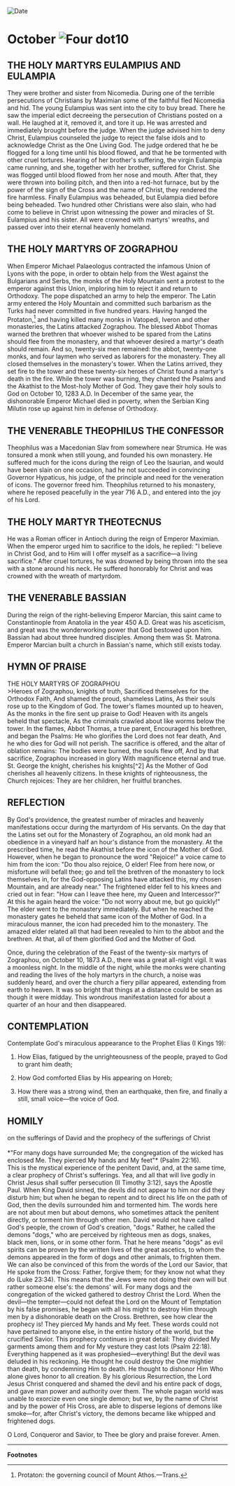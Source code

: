 
<RunningHead />
<Image src="/title-imprint.png" height={68} width={50} alt="Date" className="title-imprint"/>

# <div id="date">October <Image className="four-dot" src="/four-dot.png" height={15} width={15} alt="Four dot" />10</div>

## THE HOLY MARTYRS EULAMPIUS AND EULAMPIA

They were brother and sister from Nicomedia. During one of the terrible persecutions of Christians by Maximian some of the faithful fled Nicomedia and hid. The young Eulampius was sent into the city to buy bread. There he saw the imperial edict decreeing the persecution of Christians posted on a wall. He laughed at it, removed it, and tore it up. He was arrested and immediately brought before the judge. When the judge advised him to deny Christ, Eulampius counseled the judge to reject the false idols and to acknowledge Christ as the One Living God. The judge ordered that he be flogged for a long time until his blood flowed, and that he be tormented with other cruel tortures. Hearing of her brother's suffering, the virgin Eulampia came running, and she, together with her brother, suffered for Christ. She was flogged until blood flowed from her nose and mouth. After that, they were thrown into boiling pitch, and then into a red-hot furnace, but by the power of the sign of the Cross and the name of Christ, they rendered the fire harmless. Finally Eulampius was beheaded, but Eulampia died before being beheaded. Two hundred other Christians were also slain, who had come to believe in Christ upon witnessing the power and miracles of St. Eulampius and his sister. All were crowned with martyrs' wreaths, and passed over into their eternal heavenly homeland.

## THE HOLY MARTYRS OF ZOGRAPHOU

When Emperor Michael Palaeologus contracted the infamous Union of Lyons with the pope, in order to obtain help from the West against the Bulgarians and Serbs, the monks of the Holy Mountain sent a protest to the emperor against this Union, imploring him to reject it and return to Orthodoxy. The pope dispatched an army to help the emperor. The Latin army entered the Holy Mountain and committed such barbarism as the Turks had never committed in five hundred years. Having hanged the Protaton,[^1] and having killed many monks in Vatopedi, Iveron and other monasteries, the Latins attacked Zographou. The blessed Abbot Thomas warned the brethren that whoever wished to be spared from the Latins should flee from the monastery, and that whoever desired a martyr's death should remain. And so, twenty-six men remained: the abbot, twenty-one monks, and four laymen who served as laborers for the monastery. They all closed themselves in the monastery's tower. When the Latins arrived, they set fire to the tower and these twenty-six heroes of Christ found a martyr's death in the fire. While the tower was burning, they chanted the Psalms and the Akathist to the Most-holy Mother of God. They gave their holy souls to God on October 10, 1283 A.D. In December of the same year, the dishonorable Emperor Michael died in poverty, when the Serbian King Milutin rose up against him in defense of Orthodoxy.

## THE VENERABLE THEOPHILUS THE CONFESSOR

Theophilus was a Macedonian Slav from somewhere near Strumica. He was tonsured a monk when still young, and founded his own monastery. He suffered much for the icons during the reign of Leo the Isaurian, and would have been slain on one occasion, had he not succeeded in convincing Governor Hypaticus, his judge, of the principle and need for the veneration of icons. The governor freed him. Theophilus returned to his monastery, where he reposed peacefully in the year 716 A.D., and entered into the joy of his Lord.

## THE HOLY MARTYR THEOTECNUS

He was a Roman officer in Antioch during the reign of Emperor Maximian. When the emperor urged him to sacrifice to the idols, he replied: "I believe in Christ God, and to Him will I offer myself as a sacrifice—a living sacrifice." After cruel tortures, he was drowned by being thrown into the sea with a stone around his neck. He suffered honorably for Christ and was crowned with the wreath of martyrdom.

## THE VENERABLE BASSIAN

During the reign of the right-believing Emperor Marcian, this saint came to Constantinople from Anatolia in the year 450 A.D. Great was his asceticism, and great was the wonderworking power that God bestowed upon him. Bassian had about three hundred disciples. Among them was St. Matrona. Emperor Marcian built a church in Bassian's name, which still exists today.


## HYMN OF PRAISE
<div style={{textAlign:'center', color:'crimson', fontWeight:'bold'}}>
THE HOLY MARTYRS OF ZOGRAPHOU
</div>
>Heroes of Zographou, knights of truth,  
Sacrificed themselves for the Orthodox Faith,  
And shamed the proud, shameless Latins,  
As their souls rose up to the Kingdom of God.  
The tower's flames mounted up to heaven,  
As the monks in the fire sent up praise to God!  
Heaven with its angels beheld that spectacle,  
As the criminals crawled about like worms below the tower.  
In the flames, Abbot Thomas, a true parent,  
Encouraged his brethren, and began the Psalms:  
He who glorifies the Lord does not fear death,  
And he who dies for God will not perish.  
The sacrifice is offered, and the altar of oblation remains:  
The bodies were burned, the souls flew off,  
And by that sacrifice, Zographou increased in glory  
With magnificence eternal and true.  
St. George the knight, cherishes his knights[^2]  
As the Mother of God cherishes all heavenly citizens.  
In these knights of righteousness, the Church rejoices:  
They are her children, her fruitful branches.  


## REFLECTION

By God's providence, the greatest number of miracles and heavenly manifestations occur during the martyrdom of His servants. On the day that the Latins set out for the Monastery of Zographou, an old monk had an obedience in a vineyard half an hour's distance from the monastery. At the prescribed time, he read the Akathist before the icon of the Mother of God. However, when he began to pronounce the word "Rejoice!" a voice came to him from the icon: "Do thou also rejoice, O elder! Flee from here now, or misfortune will befall thee; go and tell the brethren of the monastery to lock themselves in, for the God-opposing Latins have attacked this, my chosen Mountain, and are already near." The frightened elder fell to his knees and cried out in fear: "How can I leave thee here, my Queen and Intercessor?" At this he again heard the voice: "Do not worry about me, but go quickly!" The elder went to the monastery immediately. But when he reached the monastery gates he beheld that same icon of the Mother of God. In a miraculous manner, the icon had preceded him to the monastery. The amazed elder related all that had been revealed to him to the abbot and the brethren. At that, all of them glorified God and the Mother of God.

Once, during the celebration of the Feast of the twenty-six martyrs of Zographou, on October 10, 1873 A.D., there was a great all-night vigil. It was a moonless night. In the middle of the night, while the monks were chanting and reading the lives of the holy martyrs in the church, a noise was suddenly heard, and over the church a fiery pillar appeared, extending from earth to heaven. It was so bright that things at a distance could be seen as though it were midday. This wondrous manifestation lasted for about a quarter of an hour and then disappeared.


## CONTEMPLATION

Contemplate God's miraculous appearance to the Prophet Elias (I Kings 19):

1. How Elias, fatigued by the unrighteousness of the people, prayed to God to grant him death;

2. How God comforted Elias by His appearing on Horeb;

3. How there was a strong wind, then an earthquake, then fire, and finally a still, small voice—the voice of God.


## HOMILY
<div style={{textAlign:'center', color:'crimson', fontWeight:'bold'}}>
on the sufferings of David and the prophecy of the sufferings of Christ
</div>
<br />
<div style={{textAlign:'right'}}>
*"For many dogs have surrounded Me; the congregation of the wicked has enclosed Me. They pierced My hands and My feet"* (Psalm 22:16).
</div>
This is the mystical experience of the penitent David, and, at the same time, a clear prophecy of Christ's sufferings. Yea, and all that will live godly in Christ Jesus shall suffer persecution (II Timothy 3:12), says the Apostle Paul. When King David sinned, the devils did not appear to him nor did they disturb him; but when he began to repent and to direct his life on the path of God, then the devils surrounded him and tormented him. The words here are not about men but about demons, who sometimes attack the penitent directly, or torment him through other men. David would not have called God's people, the crown of God's creation, "dogs." Rather, he called the demons "dogs," who are perceived by righteous men as dogs, snakes, black men, lions, or in some other form. That he here means "dogs" as evil spirits can be proven by the written lives of the great ascetics, to whom the demons appeared in the form of dogs and other animals, to frighten them. We can also be convinced of this from the words of the Lord our Savior, that He spoke from the Cross: Father, forgive them; for they know not what they do (Luke 23:34). This means that the Jews were not doing their own will but rather someone else's: the demons' will. For many dogs and the congregation of the wicked gathered to destroy Christ the Lord. When the devil—the tempter—could not defeat the Lord on the Mount of Temptation by his false promises, he began with all his might to destroy Him through men by a dishonorable death on the Cross. Brethren, see how clear the prophecy is! They pierced My hands and My feet. These words could not have pertained to anyone else, in the entire history of the world, but the crucified Savior. This prophecy continues in great detail: They divided My garments among them and for My vesture they cast lots (Psalm 22:18). Everything happened as it was prophesied—everything! But the devil was deluded in his reckoning. He thought he could destroy the One mightier than death, by condemning Him to death. He thought to dishonor Him Who alone gives honor to all creation. By his glorious Resurrection, the Lord Jesus Christ conquered and shamed the devil and his entire pack of dogs, and gave man power and authority over them. The whole pagan world was unable to exorcize even one single demon; but we, by the name of Christ and by the power of His Cross, are able to disperse legions of demons like smoke—for, after Christ's victory, the demons became like whipped and frightened dogs. 

O Lord, Conqueror and Savior, to Thee be glory and praise forever. Amen.

---
**Footnotes**

[^1]: Protaton: the governing council of Mount Athos.—Trans.
[^2]: The Monastery of Zographou is dedicated to Great-martyr George.—Ed.